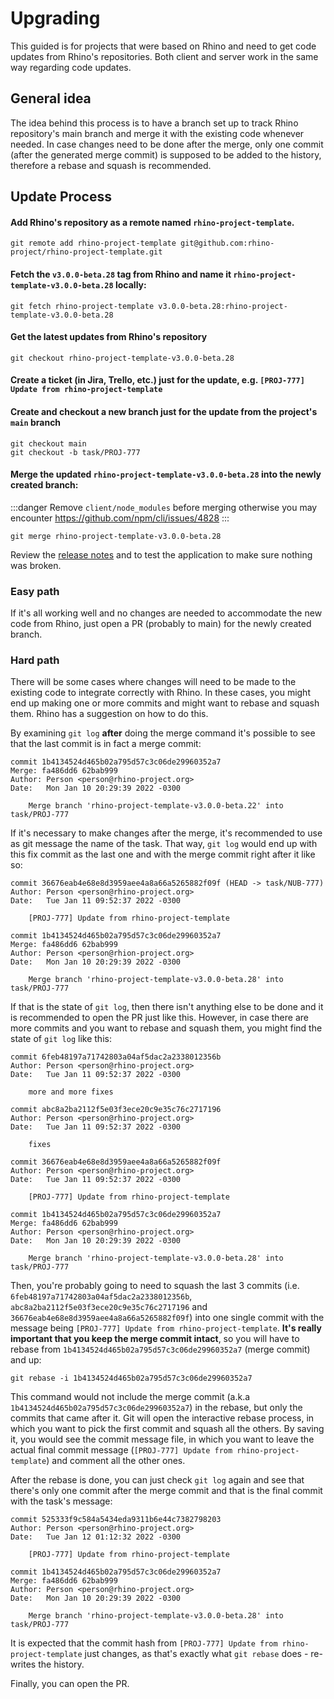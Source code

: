 # Upgrading

This guided is for projects that were based on Rhino and need to get code updates from Rhino's repositories. Both client and server work in the same way regarding code updates.

## General idea

The idea behind this process is to have a branch set up to track Rhino repository's main branch and merge it with the existing code whenever needed. In case changes need to be done after the merge, only one commit (after the generated merge commit) is supposed to be added to the history, therefore a rebase and squash is recommended.

## Update Process

#### Add Rhino's repository as a remote named `rhino-project-template`.

```
git remote add rhino-project-template git@github.com:rhino-project/rhino-project-template.git
```

#### Fetch the `v3.0.0-beta.28` tag from Rhino and name it `rhino-project-template-v3.0.0-beta.28` locally:

```
git fetch rhino-project-template v3.0.0-beta.28:rhino-project-template-v3.0.0-beta.28
```

#### Get the latest updates from Rhino's repository

```
git checkout rhino-project-template-v3.0.0-beta.28
```

#### Create a ticket (in Jira, Trello, etc.) just for the update, e.g. `[PROJ-777] Update from rhino-project-template`

#### Create and checkout a new branch just for the update **from the project's `main` branch**

```
git checkout main
git checkout -b task/PROJ-777
```

#### Merge the updated `rhino-project-template-v3.0.0-beta.28` into the newly created branch:

:::danger
Remove `client/node_modules` before merging otherwise you may encounter https://github.com/npm/cli/issues/4828
:::

```
git merge rhino-project-template-v3.0.0-beta.28
```

Review the [release notes](release_notes) and to test the application to make sure nothing was broken.

### Easy path

If it's all working well and no changes are needed to accommodate the new code from Rhino, just open a PR (probably to main) for the newly created branch.

### Hard path

There will be some cases where changes will need to be made to the existing code to integrate correctly with Rhino. In these cases, you might end up making one or more commits and might want to rebase and squash them. Rhino has a suggestion on how to do this.

By examining `git log` **after** doing the merge command it's possible to see that the last commit is in fact a merge commit:

```
commit 1b4134524d465b02a795d57c3c06de29960352a7
Merge: fa486dd6 62bab999
Author: Person <person@rhino-project.org>
Date:   Mon Jan 10 20:29:39 2022 -0300

    Merge branch 'rhino-project-template-v3.0.0-beta.22' into task/PROJ-777
```

If it's necessary to make changes after the merge, it's recommended to use as git message the name of the task. That way, `git log` would end up with this fix commit as the last one and with the merge commit right after it like so:

```
commit 36676eab4e68e8d3959aee4a8a66a5265882f09f (HEAD -> task/NUB-777)
Author: Person <person@rhino-project.org>
Date:   Tue Jan 11 09:52:37 2022 -0300

    [PROJ-777] Update from rhino-project-template

commit 1b4134524d465b02a795d57c3c06de29960352a7
Merge: fa486dd6 62bab999
Author: Person <person@rhion-project.org>
Date:   Mon Jan 10 20:29:39 2022 -0300

    Merge branch 'rhino-project-template-v3.0.0-beta.28' into task/PROJ-777
```

If that is the state of `git log`, then there isn't anything else to be done and it is recommended to open the PR just like this. However, in case there are more commits and you want to rebase and squash them, you might find the state of `git log` like this:

```
commit 6feb48197a71742803a04af5dac2a2338012356b
Author: Person <person@rhino-project.org>
Date:   Tue Jan 11 09:52:37 2022 -0300

    more and more fixes

commit abc8a2ba2112f5e03f3ece20c9e35c76c2717196
Author: Person <person@rhino-project.org>
Date:   Tue Jan 11 09:52:37 2022 -0300

    fixes

commit 36676eab4e68e8d3959aee4a8a66a5265882f09f
Author: Person <person@rhino-project.org>
Date:   Tue Jan 11 09:52:37 2022 -0300

    [PROJ-777] Update from rhino-project-template

commit 1b4134524d465b02a795d57c3c06de29960352a7
Merge: fa486dd6 62bab999
Author: Person <person@rhino-project.org>
Date:   Mon Jan 10 20:29:39 2022 -0300

    Merge branch 'rhino-project-template-v3.0.0-beta.28' into task/PROJ-777
```

Then, you're probably going to need to squash the last 3 commits (i.e. `6feb48197a71742803a04af5dac2a2338012356b`, `abc8a2ba2112f5e03f3ece20c9e35c76c2717196` and `36676eab4e68e8d3959aee4a8a66a5265882f09f`) into one single commit with the message being `[PROJ-777] Update from rhino-project-template`. **It's really important that you keep the merge commit intact**, so you will have to rebase from `1b4134524d465b02a795d57c3c06de29960352a7` (merge commit) and up:

```
git rebase -i 1b4134524d465b02a795d57c3c06de29960352a7
```

This command would not include the merge commit (a.k.a `1b4134524d465b02a795d57c3c06de29960352a7`) in the rebase, but only the commits that came after it. Git will open the interactive rebase process, in which you want to pick the first commit and squash all the others. By saving it, you would see the commit message file, in which you want to leave the actual final commit message (`[PROJ-777] Update from rhino-project-template`) and comment all the other ones.

After the rebase is done, you can just check `git log` again and see that there's only one commit after the merge commit and that is the final commit with the task's message:

```
commit 525333f9c584a5434eda9311b6e44c7382798203
Author: Person <person@rhino-project.org>
Date:   Tue Jan 12 01:12:32 2022 -0300

    [PROJ-777] Update from rhino-project-template

commit 1b4134524d465b02a795d57c3c06de29960352a7
Merge: fa486dd6 62bab999
Author: Person <person@rhino-project.org>
Date:   Mon Jan 10 20:29:39 2022 -0300

    Merge branch 'rhino-project-template-v3.0.0-beta.28' into task/PROJ-777
```

It is expected that the commit hash from `[PROJ-777] Update from rhino-project-template` just changes, as that's exactly what `git rebase` does - re-writes the history.

Finally, you can open the PR.
